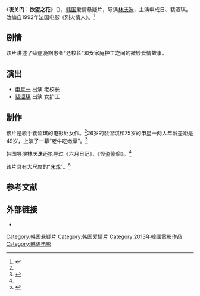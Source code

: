 {{电影信息框
| 片名     = 夜关门：欲望之花
| 电影原名 = {{lang|ko|야관문: 욕망의 꽃}}
| 图像     = Door to the Night poster.jpg
| 图像说明 = 海报
| 导演     = [[林庆洙|林庆洙]]
| 监制     = 
| 制片     = 
| 编剧     = 
| 原著     = 
| 主演     = 申星一<br>裴瑟琪
| 配乐     = 
| 摄影     = 
| 剪辑     = 
| 制片商   = 
| 发行商   = 
| 上映日期 = {{Film date|2013|11|7|韩国}}
| 片长     = 95分钟
| 产地     = {{KOR}}
| 语言     = 韩语
| 预算     = 
| 票房     = 
| 前集     = 
| 续集     = 
}}
《'''夜关门：欲望之花'''》（{{lang-ko|야관문: 욕망의 꽃}}），[[韩国|韩国]]爱情悬疑片，导演[[林庆洙|林庆洙]]，主演申成日、裴涩琪。改编自1992年法国电影《烈火情人》。<ref name="Time">{{cite web |url=http://ent.sina.com.cn/m/f/k/2013-11-12/14114041347.shtml |title=裴涩琪新片色诱75岁老人 宽衣露乳沟 |accessdate=2014-04-12 |date=2013-11-12 |work=新浪 |archive-date=2019-01-19 |archive-url=https://web.archive.org/web/20190119060340/http://ent.sina.com.cn/m/f/k/2013-11-12/14114041347.shtml |dead-url=no }}</ref>

==剧情==
该片讲述了癌症晚期患者“老校长”和女家庭护工之间的微妙爱情故事。

== 演出 ==
*[[申星一|申星一]] 出演 老校长
*[[裴涩琪|裴涩琪]] 出演 女护工

==制作==
该片是歌手裴涩琪的电影处女作。<ref name="Time"/>26岁的裴涩琪和75岁的申星一两人年龄差距是49岁，上演了一幕“老牛吃嫩草”。<ref name="cat">{{cite web |url=http://she.21cn.com/emotions/story/a/2013/1114/11/25013030.shtml |title=26岁妙龄女诱75岁老人 夜关门欲望之花大尺度照吸睛 |accessdate=2014-04-12 |date=2013-11-14 |work=21中国 |deadurl=yes |archiveurl=https://web.archive.org/web/20140301004009/http://she.21cn.com/emotions/story/a/2013/1114/11/25013030.shtml |archivedate=2014-03-01 }}</ref>

韩国导演林庆洙还执导过《六月日记》、《怪盗傻偷》。<ref name="Time"/>

该片具有大尺度的“[[床戏|床戏]]”。<ref>{{cite web |url=http://world.people.com.cn/n/2013/1111/c1002-23497487.html |title=韩电影《夜关门》:癌症患者与性感护工的禁忌恋 |accessdate=2014-04-12 |date=2013-11-11 |work=人民网 |archive-date=2016-03-04 |archive-url=https://web.archive.org/web/20160304071116/http://world.people.com.cn/n/2013/1111/c1002-23497487.html |dead-url=yes }}</ref>

==参考文献==
{{Reflist}}

== 外部链接==
* {{douban}}

{{DEFAULTSORT:Ye夜}}
[[Category:韩国悬疑片|Category:韩国悬疑片]]
[[Category:韩国爱情片|Category:韩国爱情片]]
[[Category:2013年韓國電影作品|Category:2013年韓國電影作品]]
[[Category:韩语电影|Category:韩语电影]]